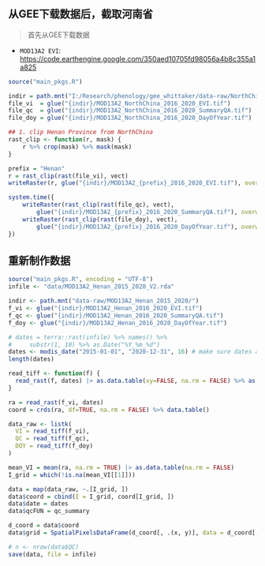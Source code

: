 ## 从GEE下载数据后，截取河南省

> 首先从GEE下载数据

- `MOD13A2 EVI`: <https://code.earthengine.google.com/350aed10705fd98056a4b8c355a1a825>

```r
source("main_pkgs.R")

indir = path.mnt("I:/Research/phenology/gee_whittaker/data-raw/NorthChina")
file_vi  = glue("{indir}/MOD13A2_NorthChina_2016_2020_EVI.tif")
file_qc  = glue("{indir}/MOD13A2_NorthChina_2016_2020_SummaryQA.tif")
file_doy = glue("{indir}/MOD13A2_NorthChina_2016_2020_DayOfYear.tif")

## 1. clip Henan Province from NorthChina
rast_clip <- function(r, mask) {
    r %>% crop(mask) %>% mask(mask)
}

prefix = "Henan"
r = rast_clip(rast(file_vi), vect)
writeRaster(r, glue("{indir}/MOD13A2_{prefix}_2016_2020_EVI.tif"), overwrite = TRUE)

system.time({
    writeRaster(rast_clip(rast(file_qc), vect), 
        glue("{indir}/MOD13A2_{prefix}_2016_2020_SummaryQA.tif"), overwrite = TRUE)
    writeRaster(rast_clip(rast(file_doy), vect), 
        glue("{indir}/MOD13A2_{prefix}_2016_2020_DayOfYear.tif"), overwrite = TRUE)
})
```


## 重新制作数据
```r
source("main_pkgs.R", encoding = "UTF-8")
infile <- "data/MOD13A2_Henan_2015_2020_V2.rda"

indir <- path.mnt("data-raw/MOD13A2_Henan_2015_2020/")
f_vi <- glue("{indir}/MOD13A2_Henan_2016_2020_EVI.tif")
f_qc <- glue("{indir}/MOD13A2_Henan_2016_2020_SummaryQA.tif")
f_doy <- glue("{indir}/MOD13A2_Henan_2016_2020_DayOfYear.tif")

# dates = terra::rast(infile) %>% names() %>%
#     substr(1, 10) %>% as.Date("%Y_%m_%d")
dates <- modis_date("2015-01-01", "2020-12-31", 16) # make sure dates are in line with that in tiff
length(dates)

read_tiff <- function(f) {
  read_rast(f, dates) |> as.data.table(xy=FALSE, na.rm = FALSE) %>% as.matrix()
}

ra = read_rast(f_vi, dates) 
coord = crds(ra, df=TRUE, na.rm = FALSE) %>% data.table()

data_raw <- listk(
  VI = read_tiff(f_vi), 
  QC = read_tiff(f_qc), 
  DOY = read_tiff(f_doy)
)

mean_VI = mean(ra, na.rm = TRUE) |> as.data.table(na.rm = FALSE)
I_grid = which(!is.na(mean_VI[[1]]))

data = map(data_raw, ~.[I_grid, ])
data$coord = cbind(I = I_grid, coord[I_grid, ])
data$date = dates
data$qcFUN = qc_summary

d_coord = data$coord
data$grid = SpatialPixelsDataFrame(d_coord[, .(x, y)], data = d_coord[, 1])

# n <- nrow(data$QC)
save(data, file = infile)
```
